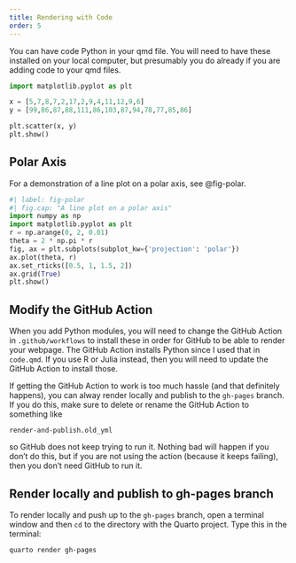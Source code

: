 ```yaml
---
title: Rendering with Code
order: 5
---
```


You can have code Python in your qmd file. You will need to have these installed on your local computer, but presumably you do already if you are adding code to your qmd files.

```python
import matplotlib.pyplot as plt

x = [5,7,8,7,2,17,2,9,4,11,12,9,6]
y = [99,86,87,88,111,86,103,87,94,78,77,85,86]

plt.scatter(x, y)
plt.show()
```

## Polar Axis

For a demonstration of a line plot on a polar axis, see @fig-polar.

```python
#| label: fig-polar
#| fig.cap: "A line plot on a polar axis"
import numpy as np
import matplotlib.pyplot as plt
r = np.arange(0, 2, 0.01)
theta = 2 * np.pi * r
fig, ax = plt.subplots(subplot_kw={'projection': 'polar'})
ax.plot(theta, r)
ax.set_rticks([0.5, 1, 1.5, 2])
ax.grid(True)
plt.show()
```

## Modify the GitHub Action

When you add Python modules, you will need to change the GitHub Action in `.github/workflows` to install these in order for GitHub to be able to render your webpage. The GitHub Action installs Python since I used that in `code.qmd`. If you use R or Julia instead, then you will need to update the GitHub Action to install those.

If getting the GitHub Action to work is too much hassle (and that definitely happens), you can alway render locally and publish to the `gh-pages` branch. If you do this, make sure to delete or rename the GitHub Action to something like
```
render-and-publish.old_yml
```
so GitHub does not keep trying to run it. Nothing bad will happen if you don't do this, but if you are not using the action (because it keeps failing), then you don't need GitHub to run it.

## Render locally and publish to gh-pages branch

To render locally and push up to the `gh-pages` branch, open a terminal window and then `cd` to the directory with the Quarto project. Type this in the terminal:
```
quarto render gh-pages
```
